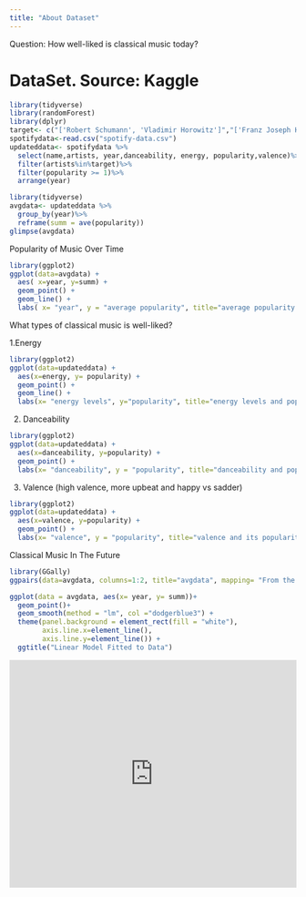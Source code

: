 ```yaml
---
title: "About Dataset"
---
```


Question: How well-liked is classical music today? 

# DataSet. Source: Kaggle

```r
library(tidyverse)
library(randomForest)
library(dplyr)
target<- c("['Robert Schumann', 'Vladimir Horowitz']","['Franz Joseph Haydn', 'Pro Arte Quartet']","['Felix Mendelssohn', 'Vladimir Horowitz']", "['Frédéric Chopin', 'Vladimir Horowitz']", "['Franz Liszt', 'Vladimir Horowitz']","['Sergei Rachmaninoff', 'Vladimir Horowitz']", "['Ludwig van Beethoven', 'Staatskapelle Berlin', 'Richard Strauss']")
spotifydata<-read.csv("spotify-data.csv")
updateddata<- spotifydata %>%
  select(name,artists, year,danceability, energy, popularity,valence)%>%
  filter(artists%in%target)%>%
  filter(popularity >= 1)%>%
  arrange(year)
```

```r
library(tidyverse)
avgdata<- updateddata %>%
  group_by(year)%>%
  reframe(summ = ave(popularity))
glimpse(avgdata)
```
 Popularity of Music Over Time
      
```r
library(ggplot2)
ggplot(data=avgdata) +
  aes( x=year, y=summ) +
  geom_point() +
  geom_line() + 
  labs( x= "year", y = "average popularity", title="average popularity of classical pieces over time", caption = "Based on this graph, there is an overall significant increase in average popularity of classical pieces over time. However, this increase is volatile as seen in the random decrease in average popularity in certain years. Nonetheless, the popularity of classical pieces seems to be stabilising as each drop and increase in average popularity is less drastic. This suggests that classical music is becoming increasingly well-liked." )
```

What types of classical music is well-liked?

1.Energy

```r
library(ggplot2)
ggplot(data=updateddata) +
  aes(x=energy, y= popularity) +
  geom_point() + 
  geom_line() +
  labs(x= "energy levels", y="popularity", title="energy levels and popularity of pieces", caption= "As seen in the graph, classical music pieces are usually more popular if they are less intense and active. However, we also note that the data points is most dense close to the bottom left of the graph. This reveals that majority of the data points have low energy levels and usually received similarly by the audience. ")
```

2. Danceability

```r
library(ggplot2)
ggplot(data=updateddata) +
  aes(x=danceability, y=popularity) +
  geom_point() +
  labs(x= "danceability", y = "popularity", title="danceability and popularity of pieces",caption = "In general, as seen in the even spread of data, all  types of classical music with different liveliness (as defined in the variable danceability) does not affect the popularity of classical music. This suggests that to the public audience, both danceable and lively pieces of classical music are well-liked.")  
```

3. Valence (high valence, more upbeat and happy vs sadder)

```r
library(ggplot2)
ggplot(data=updateddata) +
  aes(x=valence, y=popularity) +
  geom_point() +
  labs(x= "valence", y = "popularity", title="valence and its popularity",caption = "As seen in the scatter plot, classical music is significantly more popular when it has lower valence with a score of below 0.5. This suggests that classical music which are happier and more upbeat is more well-liked among the audience rather than pieces which are more somber and sad.")
```

Classical Music In The Future 

```r
library(GGally)
ggpairs(data=avgdata, columns=1:2, title="avgdata", mapping= "From the various graphs above, average popularity rating and years are correlated.")
```


```r
ggplot(data = avgdata, aes(x= year, y= summ))+
  geom_point()+ 
  geom_smooth(method = "lm", col ="dodgerblue3") + 
  theme(panel.background = element_rect(fill = "white"),
        axis.line.x=element_line(),
        axis.line.y=element_line()) +
  ggtitle("Linear Model Fitted to Data")
```

```{=html}
<iframe height="400" width="100%" frameborder="no" src="https://claralclaroll.shinyapps.io/claralgithubapp/ "> </iframe>
```